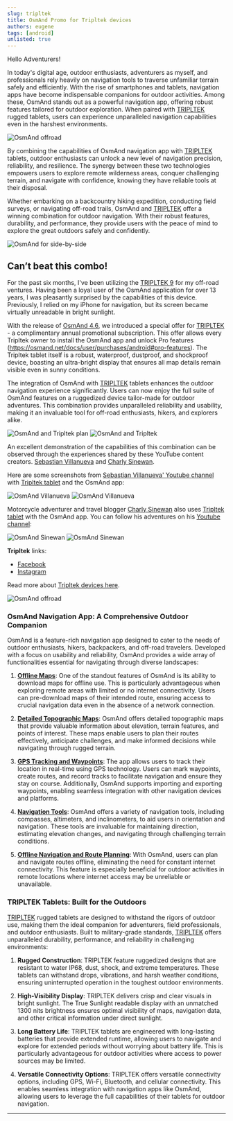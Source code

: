 ```yaml
---
slug: tripltek
title: OsmAnd Promo for Tripltek devices
authors: eugene
tags: [android]
unlisted: true
---
```



Hello Adventurers!

In today's digital age, outdoor enthusiasts, adventurers as myself, and professionals rely heavily on navigation tools to traverse unfamiliar terrain safely and efficiently. With the rise of smartphones and tablets, navigation apps have become indispensable companions for outdoor activities. Among these, OsmAnd stands out as a powerful navigation app, offering robust features tailored for outdoor exploration. When paired with [TRIPLTEK](https://www.tripltek.com/) rugged tablets, users can experience unparalleled navigation capabilities even in the harshest environments.

![OsmAnd offroad](./img/kit-logo.png)


<!--truncate-->

By combining the capabilities of OsmAnd navigation app with [TRIPLTEK](https://www.tripltek.com/) tablets, outdoor enthusiasts can unlock a new level of navigation precision, reliability, and resilience. The synergy between these two technologies empowers users to explore remote wilderness areas, conquer challenging terrain, and navigate with confidence, knowing they have reliable tools at their disposal.

Whether embarking on a backcountry hiking expedition, conducting field surveys, or navigating off-road trails, OsmAnd and [TRIPLTEK](https://www.tripltek.com/)  offer a winning combination for outdoor navigation. With their robust features, durability, and performance, they provide users with the peace of mind to explore the great outdoors safely and confidently.

![OsmAnd for side-by-side](./img/kit-ride.png)


## Can’t beat this combo!

For the past six months, I've been utilizing the  [TRIPLTEK 9](https://www.tripltek.com/tripltek9) for my off-road ventures. Having been a loyal user of the OsmAnd application for over 13 years, I was pleasantly surprised by the capabilities of this device. Previously, I relied on my iPhone for navigation, but its screen became virtually unreadable in bright sunlight.

With the release of  [OsmAnd 4.6](https://osmand.net/blog/osmand-android-4-6-released), we introduced a special offer for [TRIPLTEK](https://www.tripltek.com/) - a complimentary annual promotional subscription. This offer allows every Tripltek owner to install the OsmAnd app and unlock Pro features (https://osmand.net/docs/user/purchases/android#pro-features). The Tripltek tablet itself is a robust, waterproof, dustproof, and shockproof device, boasting an ultra-bright display that ensures all map details remain visible even in sunny conditions. 

The integration of OsmAnd with [TRIPLTEK](https://www.tripltek.com/) tablets enhances the outdoor navigation experience significantly. Users can now enjoy the full suite of OsmAnd features on a ruggedized device tailor-made for outdoor adventures. This combination provides unparalleled reliability and usability, making it an invaluable tool for off-road enthusiasts, hikers, and explorers alike.


![OsmAnd and Tripltek plan](./img/kit-plan.png) ![OsmAnd and Tripltek](./img/kit-tripltek.png)

An excellent demonstration of the capabilities of this combination can be observed through the experiences shared by these YouTube content creators. [Sebastian Villanueva](https://www.instagram.com/seba.adventure/) and [Charly Sinewan](https://www.instagram.com/charlysinewan/).

Here are some screenshots from [Sebastian Villanueva' Youtube channel](https://www.youtube.com/@Seba.adventure) with [Tripltek tablet](https://www.tripltek.com/) and the OsmAnd app:

![OsmAnd Villanueva](./img/kit-sebastian.png) ![OsmAnd Villanueva](./img/kit-sebastian2.png)

Motorcycle adventurer and travel blogger [Charly Sinewan](https://sinewan.us/) also uses [Tripltek tablet](https://www.tripltek.com/) with the OsmAnd app. You can follow his adventures on his [Youtube channel](https://www.youtube.com/watch?v=TwTS_vN3N38):

![OsmAnd Sinewan](./img/kit-charly.png) ![OsmAnd Sinewan](./img/kit-charly2.png)


**Tripltek** links: 
- [Facebook](https://www.facebook.com/TripltekPro/)
- [Instagram](https://www.instagram.com/tripltek)

Read more about [Tripltek devices here](https://www.tripltek.com/).


![OsmAnd offroad](./img/kit-logo.png)

### OsmAnd Navigation App: A Comprehensive Outdoor Companion

OsmAnd is a feature-rich navigation app designed to cater to the needs of outdoor enthusiasts, hikers, backpackers, and off-road travelers. Developed with a focus on usability and reliability, OsmAnd provides a wide array of functionalities essential for navigating through diverse landscapes:

1. **[Offline Maps](https://osmand.net/docs/user/map/vector-maps)**: One of the standout features of OsmAnd is its ability to download maps for offline use. This is particularly advantageous when exploring remote areas with limited or no internet connectivity. Users can pre-download maps of their intended route, ensuring access to crucial navigation data even in the absence of a network connection.

2. **[Detailed Topographic Maps](https://osmand.net/docs/user/plugins/contour-lines)**: OsmAnd offers detailed topographic maps that provide valuable information about elevation, terrain features, and points of interest. These maps enable users to plan their routes effectively, anticipate challenges, and make informed decisions while navigating through rugged terrain.

3. **[GPS Tracking and Waypoints](https://osmand.net/docs/user/plugins/trip-recording)**: The app allows users to track their location in real-time using GPS technology. Users can mark waypoints, create routes, and record tracks to facilitate navigation and ensure they stay on course. Additionally, OsmAnd supports importing and exporting waypoints, enabling seamless integration with other navigation devices and platforms.

4. **[Navigation Tools](https://osmand.net/docs/user/navigation/)**: OsmAnd offers a variety of navigation tools, including compasses, altimeters, and inclinometers, to aid users in orientation and navigation. These tools are invaluable for maintaining direction, estimating elevation changes, and navigating through challenging terrain conditions.

5. **[Offline Navigation and Route Planning](https://osmand.net/docs/user/plan-route/create-route)**: With OsmAnd, users can plan and navigate routes offline, eliminating the need for constant internet connectivity. This feature is especially beneficial for outdoor activities in remote locations where internet access may be unreliable or unavailable.

### TRIPLTEK Tablets: Built for the Outdoors

[TRIPLTEK](https://www.tripltek.com/) rugged tablets are designed to withstand the rigors of outdoor use, making them the ideal companion for adventurers, field professionals, and outdoor enthusiasts. Built to military-grade standards, [TRIPLTEK](https://www.tripltek.com/) offers unparalleled durability, performance, and reliability in challenging environments:

1. **Rugged Construction**: TRIPLTEK  feature ruggedized designs that are resistant to water IP68, dust, shock, and extreme temperatures. These tablets can withstand drops, vibrations, and harsh weather conditions, ensuring uninterrupted operation in the toughest outdoor environments.

2. **High-Visibility Display**: TRIPLTEK delivers crisp and clear visuals in bright sunlight. The True Sunlight readable display with an unmatched 1300 nits brightness ensures optimal visibility of maps, navigation data, and other critical information under direct sunlight.

3. **Long Battery Life**: TRIPLTEK tablets are engineered with long-lasting batteries that provide extended runtime, allowing users to navigate and explore for extended periods without worrying about battery life. This is particularly advantageous for outdoor activities where access to power sources may be limited.

4. **Versatile Connectivity Options**: TRIPLTEK offers versatile connectivity options, including GPS, Wi-Fi, Bluetooth, and cellular connectivity. This enables seamless integration with navigation apps like OsmAnd, allowing users to leverage the full capabilities of their tablets for outdoor navigation.


_________________
<LinksSocial/>
<LinksTelegram/>